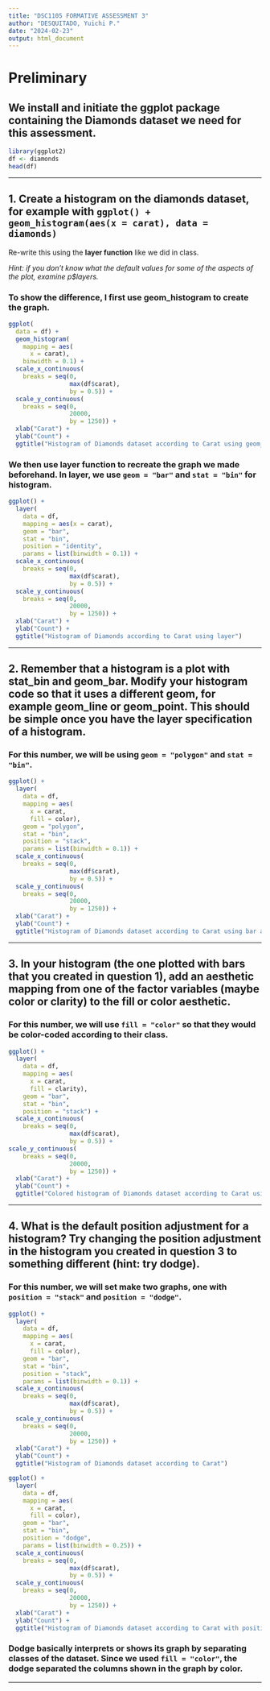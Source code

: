 ---
title: "DSC1105 FORMATIVE ASSESSMENT 3"
author: "DESQUITADO, Yuichi P."
date: "2024-02-23"
output: html_document
---

# **Preliminary**

## We install and initiate the **ggplot** package containing the Diamonds dataset we need for this assessment.

```{r}
library(ggplot2)
df <- diamonds
head(df)
```

---

## 1. Create a histogram on the diamonds dataset, for example with `ggplot() + geom_histogram(aes(x = carat), data = diamonds)`

Re-write this using the **layer function** like we did in class. 

*Hint: if you don’t know what the default values for some of the aspects of the plot, examine p$layers.*

### To show the difference, I first use geom_histogram to create the graph. 

```{r}
ggplot(
  data = df) + 
  geom_histogram(
    mapping = aes(
      x = carat),
    binwidth = 0.1) +
  scale_x_continuous(
    breaks = seq(0, 
                 max(df$carat), 
                 by = 0.5)) + 
  scale_y_continuous(
    breaks = seq(0, 
                 20000, 
                 by = 1250)) + 
  xlab("Carat") + 
  ylab("Count") +
  ggtitle("Histogram of Diamonds dataset according to Carat using geom_histogram")
```

### We then use layer function to recreate the graph we made beforehand. In layer, we use `geom = "bar"` and `stat = "bin"` for histogram.

```{r}
ggplot() + 
  layer(
    data = df, 
    mapping = aes(x = carat),
    geom = "bar", 
    stat = "bin",
    position = "identity", 
    params = list(binwidth = 0.1)) + 
  scale_x_continuous(
    breaks = seq(0, 
                 max(df$carat), 
                 by = 0.5)) +
  scale_y_continuous(
    breaks = seq(0, 
                 20000, 
                 by = 1250)) + 
  xlab("Carat") + 
  ylab("Count") +
  ggtitle("Histogram of Diamonds according to Carat using layer")
```

---

## 2. Remember that a histogram is a plot with stat_bin and geom_bar. Modify your histogram code so that it uses a different geom, for example geom_line or geom_point. This should be simple once you have the layer specification of a histogram.

### For this number, we will be using `geom = "polygon"` and `stat = "bin"`.

```{r}
ggplot() + 
  layer(
    data = df, 
    mapping = aes(
      x = carat, 
      fill = color),
    geom = "polygon", 
    stat = "bin",
    position = "stack",
    params = list(binwidth = 0.1)) + 
  scale_x_continuous(
    breaks = seq(0, 
                 max(df$carat), 
                 by = 0.5)) +
  scale_y_continuous(
    breaks = seq(0, 
                 20000, 
                 by = 1250)) + 
  xlab("Carat") + 
  ylab("Count") +
  ggtitle("Histogram of Diamonds dataset according to Carat using bar and polygon")
```

---

## 3. In your histogram (the one plotted with bars that you created in question 1), add an aesthetic mapping from one of the factor variables (maybe color or clarity) to the fill or color aesthetic.

### For this number, we will use `fill = "color"` so that they would be color-coded according to their class.

```{r}
ggplot() + 
  layer(
    data = df, 
    mapping = aes(
      x = carat, 
      fill = clarity),
    geom = "bar", 
    stat = "bin",
    position = "stack") + 
  scale_x_continuous(
    breaks = seq(0, 
                 max(df$carat), 
                 by = 0.5)) + 
scale_y_continuous(
    breaks = seq(0, 
                 20000, 
                 by = 1250)) + 
  xlab("Carat") + 
  ylab("Count") +
  ggtitle("Colored histogram of Diamonds dataset according to Carat using layer")
```

---

## 4. What is the default position adjustment for a histogram? Try changing the position adjustment in the histogram you created in question 3 to something different (hint: try dodge). 

### For this number, we will set make two graphs, one with `position = "stack"` and `position = "dodge"`.

```{r}
ggplot() + 
  layer(
    data = df, 
    mapping = aes(
      x = carat, 
      fill = color),
    geom = "bar", 
    stat = "bin",
    position = "stack",
    params = list(binwidth = 0.1)) + 
  scale_x_continuous(
    breaks = seq(0, 
                 max(df$carat), 
                 by = 0.5)) + 
  scale_y_continuous(
    breaks = seq(0, 
                 20000, 
                 by = 1250)) + 
  xlab("Carat") + 
  ylab("Count") +
  ggtitle("Histogram of Diamonds dataset according to Carat")

ggplot() + 
  layer(
    data = df, 
    mapping = aes(
      x = carat, 
      fill = color),
    geom = "bar", 
    stat = "bin",
    position = "dodge",
    params = list(binwidth = 0.25)) + 
  scale_x_continuous(
    breaks = seq(0, 
                 max(df$carat), 
                 by = 0.5)) + 
  scale_y_continuous(
    breaks = seq(0, 
                 20000, 
                 by = 1250)) + 
  xlab("Carat") + 
  ylab("Count") +
  ggtitle("Histogram of Diamonds dataset according to Carat with position = dodge")
```

### Dodge basically interprets or shows its graph by separating classes of the dataset. Since we used `fill = "color"`, the dodge separated the columns shown in the graph by color.

---